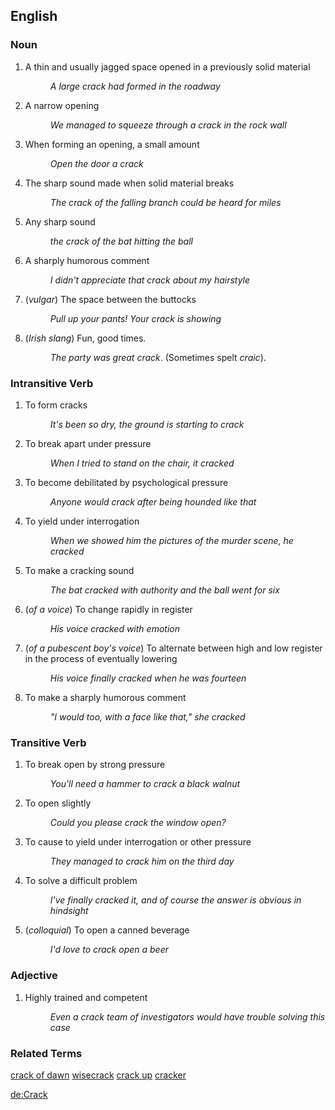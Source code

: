== English ==

=== Noun ===

# A thin and usually jagged space opened in a previously solid material
#: ''A large crack had formed in the roadway''
# A narrow opening
#: ''We managed to squeeze through a crack in the rock wall''
# When forming an opening, a small amount
#: ''Open the door a crack''
# The sharp sound made when solid material breaks
#: ''The crack of the falling branch could be heard for miles''
# Any sharp sound
#: ''the crack of the bat hitting the ball''
# A sharply humorous comment
#: ''I didn't appreciate that crack about my hairstyle''
# (''vulgar'') The space between the buttocks
#: ''Pull up your pants! Your crack is showing''
#(''Irish slang'') Fun, good times.
#:''The party was great crack''. (Sometimes spelt ''craic'').

=== Intransitive Verb ===

# To form cracks
#: ''It's been so dry, the ground is starting to crack''
# To break apart under pressure
#: ''When I tried to stand on the chair, it cracked''
# To become debilitated by psychological pressure
#: ''Anyone would crack after being hounded like that''
# To yield under interrogation
#: ''When we showed him the pictures of the murder scene, he cracked''
# To make a cracking sound
#: ''The bat cracked with authority and the ball went for six''
# (''of a voice'') To change rapidly in register
#: ''His voice cracked with emotion''
# (''of a pubescent boy's voice'') To alternate between high and low register in the process of eventually lowering
#: ''His voice finally cracked when he was fourteen''
# To make a sharply humorous comment
#: ''"I would too, with a face like that," she cracked''

=== Transitive Verb ===
# To break open by strong pressure
#: ''You'll need a hammer to crack a black walnut''
# To open slightly
#: ''Could you please crack the window open?''
# To cause to yield under interrogation or other pressure
#: ''They managed to crack him on the third day''
# To solve a difficult problem
#: ''I've finally cracked it, and of course the answer is obvious in hindsight''
# (''colloquial'') To open a canned beverage
#: ''I'd love to crack open a beer''

=== Adjective ===

# Highly trained and competent
#: ''Even a crack team of investigators would have trouble solving this case''

=== Related Terms ===

[[crack of dawn]]
[[wisecrack]]
[[crack up]]
[[cracker]]

[[de:Crack]]